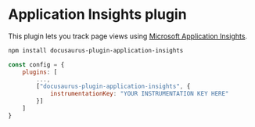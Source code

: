 # Application Insights plugin

This plugin lets you track page views using [Microsoft Application Insights](https://www.npmjs.com/package/@microsoft/applicationinsights-web).

```bash npm2yarn
npm install docusaurus-plugin-application-insights
```

```js
const config = {
    plugins: [
        ...,
        ["docusaurus-plugin-application-insights", {
            instrumentationKey: "YOUR INSTRUMENTATION KEY HERE"
        }]
    ]
}
```
